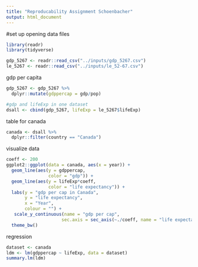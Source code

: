 ```yaml
---
title: "Reproducability Assignment Schoenbacher"
output: html_document
---
```


#set up opening data files
```r
library(readr)
library(tidyverse)
```
```r
gdp_5267 <- readr::read_csv("../inputs/gdp_5267.csv")
le_5267 <- readr::read_csv("../inputs/le_52-67.csv")
```

gdp per capita
```r
gdp_5267 <- gdp_5267 %>%
  dplyr::mutate(gdppercap = gdp/pop) 

#gdp and lifeExp in one dataset
dsall <- cbind(gdp_5267, lifeExp = le_5267$lifeExp)
```

table for canada
```r
canada <- dsall %>%
  dplyr::filter(country == "Canada")
```

visualize data
```r
coeff <- 200
ggplot2::ggplot(data = canada, aes(x = year)) +
  geom_line(aes(y = gdppercap,
                color = "gdp")) +
  geom_line(aes(y = lifeExp*coeff,
                color = "life expectancy")) +
  labs(y = "gdp per cap in Canada",
       y = "life expectancy",
       x = "Year",
       colour = "") +
   scale_y_continuous(name = "gdp per cap",
                     sec.axis = sec_axis(~./coeff, name = "life expectancy")) +
  theme_bw()
```
regression
```r
dataset <- canada
ldm <- lm(gdppercap ~ lifeExp, data = dataset)
summary.lm(ldm)
```